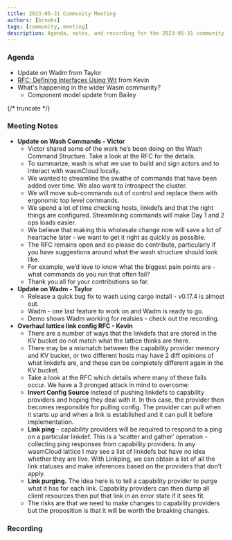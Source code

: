 ```yaml
---
title: 2023-05-31 Community Meeting
authors: [brooks]
tags: [community, meeting]
description: Agenda, notes, and recording for the 2023-05-31 community meeting
---
```



### Agenda

- Update on Wadm from Taylor
- [RFC: Defining Interfaces Using Wit](https://github.com/wasmCloud/wasmCloud/issues/336) from Kevin
- What's happening in the wider Wasm community?
  - Component model update from Bailey

{/* truncate */}

### Meeting Notes

- **Update on Wash Commands - Victor**
  - Victor shared some of the work he’s been doing on the Wash Command Structure. Take a look at the RFC for the details.
  - To summarize, wash is what we use to build and sign actors and to interact with wasmCloud locally.
  - We wanted to streamline the swathe of commands that have been added over time. We also want to introspect the cluster.
  - We will move sub-commands out of control and replace them with ergonomic top level commands.
  - We spend a lot of time checking hosts, linkdefs and that the right things are configured. Streamlining commands will make Day 1 and 2 ops loads easier.
  - We believe that making this wholesale change now will save a lot of heartache later - we want to get it right as quickly as possible.
  - The RFC remains open and so please do contribute, particularly if you have suggestions around what the wash structure should look like.
  - For example, we’d love to know what the biggest pain points are - what commands do you run that often fail?
  - Thank you all for your contributions so far.
- **Update on Wadm - Taylor**
  - Release a quick bug fix to wash using cargo install - v0.17.4 is almost out.
  - Wadm - one last feature to work on and Wadm is ready to go.
  - Demo shows Wadm working for realsies - check out the recording.
- **Overhaul lattice link config RFC - Kevin**
  - There are a number of ways that the linkdefs that are stored in the KV bucket do not match what the lattice thinks are there.
  - There may be a mismatch between the capability provider memory and KV bucket, or two different hosts may have 2 diff opinions of what linkdefs are, and these can be completely different again in the KV bucket.
  - Take a look at the RFC which details where many of these fails occur. We have a 3 pronged attack in mind to overcome:
  - **Invert Config Source** instead of pushing linkdefs to capability providers and hoping they deal with it. In this case, the provider then becomes responsible for pulling config. The provider can pull when it starts up and when a link is established and it can pull it before implementation.
  - **Link ping** - capability providers will be required to respond to a ping on a particular linkdef. This is a ‘scatter and gather’ operation - collecting ping responses from capability providers. In any wasmCloud lattice I may see a list of linkdefs but have no idea whether they are live. With Linkping, we can obtain a list of all the link statuses and make inferences based on the providers that don’t apply.
  - **Link purging.** The idea here is to tell a capability provider to purge what it has for each link. Capability providers can then dump all client resources then put that link in an error state if it sees fit.
  - The risks are that we need to make changes to capability providers but the proposition is that it will be worth the breaking changes.

### Recording

<ReactPlayer url='https://youtu.be/Mb8WCerH_PI' controls />
